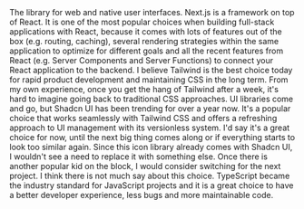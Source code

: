 <Section title="Tech Stack">
  <SectionEntry title="React">
    The library for web and native user interfaces.
  </SectionEntry>
  <SectionEntry title="Next.js">
    Next.js is a framework on top of React. It is one of the most popular
    choices when building full-stack applications with React, because it comes
    with lots of features out of the box (e.g. routing, caching), several
    rendering strategies within the same application to optimize for different
    goals and all the recent features from React (e.g. Server Components and
    Server Functions) to connect your React application to the backend.
  </SectionEntry>
  <SectionEntry title="Tailwind CSS">
    I believe Tailwind is the best choice today for rapid product development
    and maintaining CSS in the long term. From my own experience, once you get
    the hang of Tailwind after a week, it's hard to imagine going back to
    traditional CSS approaches.
  </SectionEntry>
  <SectionEntry title="Shadcn UI">
    UI libraries come and go, but Shadcn UI has been trending for over a year
    now. It's a popular choice that works seamlessly with Tailwind CSS and
    offers a refreshing approach to UI management with its versionless system.
    I'd say it's a great choice for now, until the next big thing comes along or
    if everything starts to look too similar again.
  </SectionEntry>
  <SectionEntry title="Lucide Icons">
    Since this icon library already comes with Shadcn UI, I wouldn't see a need
    to replace it with something else. Once there is another popular kid on the
    block, I would consider switching for the next project.
  </SectionEntry>
  <SectionEntry title="TypeScript">
    I think there is not much say about this choice. TypeScript became the
    industry standard for JavaScript projects and it is a great choice to have a
    better developer experience, less bugs and more maintainable code.
  </SectionEntry>
</Section>
